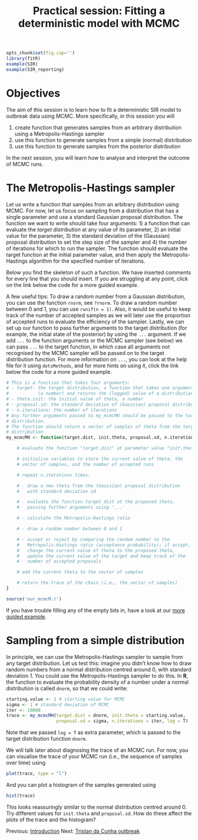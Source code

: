 % Practical session: Fitting a deterministic model with MCMC

```r
opts_chunk$set(fig.cap='')
library(fitR)
example(SIR)
example(SIR_reporting)
```

# Objectives

The aim of this session is to learn how to fit a deterministic SIR model to outbreak data using MCMC. More specifically, in this session you will

1. create function that generates samples from an arbitrary distribution using a Metropolis-Hastings sampler
2. use this function to generate samples from a simple (normal) distribution
3. use this function to generate samples from the posterior distribution

In the next session, you will learn how to analyse and interpret the outcome of MCMC runs.

# The Metropolis-Hastings sampler

Let us write a function that samples from an arbitrary distribution using MCMC. For now, let us focus on sampling from a distribution that has a single parameter and use a standard Gaussian proposal distribution. The function we want to write should take four arguments: 1) a function that can evaluate the *target distribution* at any value of its parameter, 2) an initial value for the parameter, 3) the standard deviation of the (Gaussian) proposal distribution to set the step size of the sampler and 4) the number of iterations for which to run the sampler. The function should evaluate the target function at the initial parameter value, and then apply the Metropolis-Hastings algorithm for the specified number of iterations.

Below you find the skeleton of such a function. We have inserted comments for every line that you should insert. If you are struggling at any point, click on the link below the code for a more guided example.

A few useful tips: To draw a random number from a Gaussian distribution, you can use the function `rnorm`, see `?rnorm`. To draw a random number between 0 and 1, you can use `runif(n = 1)`. Also, it would be useful to keep track of the number of accepted samples as we will later use the proportion of accepted runs to evaluate the efficiency of the sampler. Lastly, we can set up our function to pass further arguments to the target distribution (for example, the initial state of the posterior) by using the `...` argument. If we add `...` to the function arguments or the MCMC sampler (see below) we can pass `...` to the target function, in which case all arguments not recognised by the MCMC sampler will be passed on to the target distribution function. For more information on `...`, you can look at the help file for it using `dotsMethods`, and for more hints on using it, click the link below the code for a more guided example.

```r
# This is a function that takes four arguments:
# - target: the target distribution, a function that takes one argument
#           (a number) and returns the (logged) value of a distribution
# - theta.init: the initial value of theta, a number
# - proposal.sd: the standard deviation of (Gaussian) proposal distribution
# - n.iterations: the number of iterations
# Any further arguments passed to my_mcmcMH should be passed to the target
# distribution.
# The function should return a vector of samples of theta from the target
# distribution
my_mcmcMH <- function(target.dist, init.theta, proposal.sd, n.iterations, ...) {

    # evaluate the function "target.dist" at parameter value "init.theta"

    # initialise variables to store the current value of theta, the
    # vector of samples, and the number of accepted runs

    # repeat n.iterations times:

    # - draw a new theta from the (Gaussian) proposal distribution
    #   with standard deviation sd

    # - evaluate the function target_dist at the proposed theta,
    #   passing further arguemnts using '...'

    # - calculate the Metropolis-Hastings ratio

    # - draw a random number between 0 and 1

    # - accept or reject by comparing the random number to the
    #   Metropolis-Hastings ratio (acceptance probability); if accept,
    #   change the current value of theta to the proposed theta,
    #   update the current value of the target and keep track of the
    #   number of accepted proposals

    # add the current theta to the vector of samples

    # return the trace of the chain (i.e., the vector of samples)
}
```

```r
source('our_mcmcM.r')
```

If you have trouble filling any of the empty bits in, have a look at our [more guided example](mcmc_example.md).

# Sampling from a simple distribution

In principle, we can use the Metropolis-Hastings sampler to sample from any target distribution. Let us test this: imagine you didn't know how to draw random numbers from a normal distribution centred around 0, with standard deviation 1. You could use the Metropolis-Hastings sampler to do this. In **R**, the function to evaluate the probability density of a number under a normal distribution is called `dnorm`, so that we could write:

```r
starting.value <- 1 # starting value for MCMC
sigma <- 1 # standard deviation of MCMC
iter <- 10000
trace <- my_mcmcMH(target.dist = dnorm, init.theta = starting.value,
                   proposal.sd = sigma, n.iterations = iter, log = T)
```

Note that we passed `log = T` as extra parameter, which is passed to the target distribution function `dnorm`.

We will talk later about diagnosing the trace of an MCMC run. For now, you can visualise the trace of your MCMC run (i.e., the sequence of samples over time) using

```r
plot(trace, type = "l")
```

And you can plot a histogram of the samples generated using

```r
hist(trace)
```

This looks reassuringly similar to the normal distribution centred around 0. Try different values for `init.theta` and `proposal.sd`. How do these affect the plots of the trace and the histogram?

<div>
Previous: [Introduction](introduction.md) Next: [Tristan da Cunha outbreak](play_with_seitl.md)
</div>

